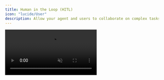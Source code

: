 ```yaml
---
title: Human in the Loop (HITL)
icon: "lucide/User"
description: Allow your agent and users to collaborate on complex tasks.
---
```


<InsecurePasswordProtected>

<video src="/images/coagents/human-in-the-loop-example.mp4" className="rounded-lg shadow-xl" loop playsInline controls autoPlay muted />

{/* TODO-DOCS-CREWAI-CREWS: Add Travel App Example */}
{/* <Callout>
  This video shows an example of our [AI Travel App](/coagents/tutorials/ai-travel-app) using HITL to get user feedback.
</Callout> */}

## What is Human-in-the-Loop (HITL)?

Human-in-the-loop (HITL) allows agents to request human input or approval during execution, making AI systems more reliable and trustworthy. This pattern is essential when building AI applications that need to handle complex decisions or actions that require human judgment.

<Frame className="my-0">
    <img src="/images/coagents/coagents-hitl-infographic.png" alt="Agentic Copilot Human in the Loop" className="mt-4 mb-0 shadow-md" />
</Frame>

## When should I use this?

HITL combines the efficiency of AI with human judgment, creating a system that's both powerful and reliable. The key advantages include:

- **Quality Control**: Human oversight at critical decision points
- **Edge Cases**: Graceful handling of low-confidence situations
- **Expert Input**: Leverage human expertise when needed
- **Reliability**: More robust system for real-world use

## How can I use this?

Read more about the approach to HITL in CrewAI Crews.

<CTACards
  columns={1}
  cards={[
    {
      icon: Share2,
      title: "Flow-based",
      description: "Utilize CrewAI Crews to create Human-in-the-Loop workflows.",
      href: "/crewai-crews/human-in-the-loop/flow"
    }
  ]}
/>

</InsecurePasswordProtected>
